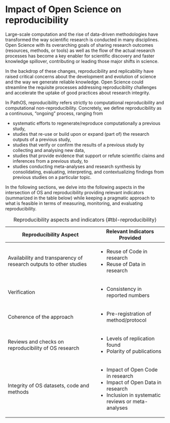 # Impact of Open Science on reproducibility  {#impact-open-science-reproducibility .unnumbered}

Large-scale computation and the rise of data-driven methodologies have transformed the way scientific research is conducted in many disciplines. Open Science with its overarching goals of sharing research outcomes (resources, methods, or tools) as well as the flow of the actual research processes has become a key enabler for scientific discovery and faster knowledge spillover, contributing or leading those major shifts in science.

In the backdrop of these changes, reproducibility and replicability have raised critical concerns about the development and evolution of science and the way we generate reliable knowledge. Open Science could streamline the requisite processes addressing reproducibility challenges and accelerate the uptake of good practices about research integrity.

In PathOS, reproducibility refers strictly to computational reproducibility and computational non-reproducibility. Concretely, we define reproducibility as a continuous, “ongoing” process, ranging from

- systematic efforts to regenerate/reproduce computationally a previous study,
- studies that re-use or build upon or expand (part of) the research outputs of a previous study,
- studies that verify or confirm the results of a previous study by collecting and analysing new data,
- studies that provide evidence that support or refute scientific claims and inferences from a previous study, to
- studies conducting meta-analyses and research synthesis by consolidating, evaluating, interpreting, and contextualizing findings from previous studies on a particular topic.

In the following sections, we delve into the following aspects in the intersection of OS and reproducibility providing relevant indicators (summarized in the table below) while keeping a pragmatic approach to what is feasible in terms of measuring, monitoring, and evaluating reproducibility.

+--------------------------------------------------------------------+----------------------------------------------------+
| Reproducibility Aspect                                             | Relevant Indicators Provided                       |
+====================================================================+====================================================+
| Availability and transparency of research outputs to other studies | - Reuse of Code in research                        |
|                                                                    | - Reuse of Data in research                        |
+--------------------------------------------------------------------+----------------------------------------------------+
| Verification                                                       | - Consistency in reported numbers                  |
+--------------------------------------------------------------------+----------------------------------------------------+
| Coherence of the approach                                          | - Pre-registration of method/protocol              |
+--------------------------------------------------------------------+----------------------------------------------------+
| Reviews and checks on reproducibility of OS research               | - Levels of replication found                      |
|                                                                    | - Polarity of publications                         |
+--------------------------------------------------------------------+----------------------------------------------------+
| Integrity of OS datasets, code and methods                         | - Impact of Open Code in research                  |
|                                                                    | - Impact of Open Data in research                  |
|                                                                    | - Inclusion in systematic reviews or meta-analyses |
+--------------------------------------------------------------------+----------------------------------------------------+

: Reproducibility aspects and indicators {#tbl-reproducibility}
